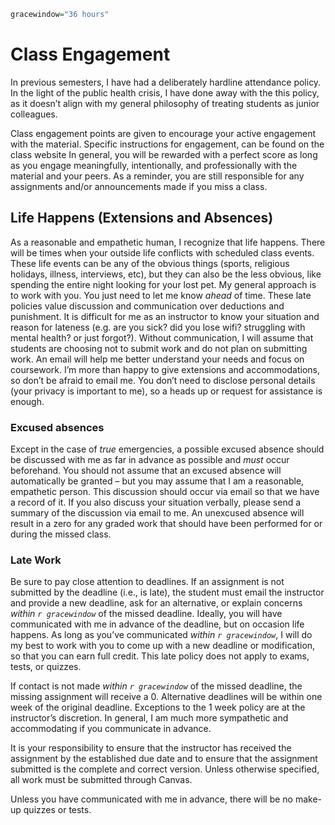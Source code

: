 ```r
gracewindow="36 hours"
```

# Class Engagement

In previous semesters, I have had a deliberately hardline attendance policy. 
In the light of the public health crisis, I have done away with the this policy, as it doesn't align with my general philosophy of treating students as junior colleagues. 

Class engagement points are given to encourage your active engagement with the material. 
Specific instructions for engagement, can be found on the class website In general, you will be rewarded with a perfect score as long as you engage meaningfully, intentionally, and professionally with the material and your peers. As a reminder, you are still responsible for any assignments and/or announcements made if you miss a class.


## Life Happens (Extensions and Absences)

As a reasonable and empathetic human, I recognize that life happens. 
There will be times when your outside life conflicts with scheduled class events. 
These life events can be any of the obvious things (sports, religious holidays, illness, interviews, etc), but they can also be the less obvious, like spending the entire night looking for your lost pet. 
My general approach is to work with you. You just need to let me know *ahead* of time. 
These late policies value discussion and communication over deductions and punishment. 
It is difficult for me as an instructor to know your situation and reason for lateness (e.g. are you sick? did you lose wifi? struggling with mental health? or just forgot?). 
Without communication, I will assume that students are choosing not to submit work and do not plan on submitting work. 
An email will help me better understand your needs and focus on coursework. 
I'm more than happy to give extensions and accommodations, so don't be afraid to email me. 
You don't need to disclose personal details (your privacy is important to me), so a heads up or request for assistance is enough.


### Excused absences

Except in the case of *true* emergencies, a possible excused absence should be discussed with me as far in advance as possible and *must* occur beforehand. 
You should not assume that an excused absence will automatically be granted -- but you may assume that I am a reasonable, empathetic person. 
This discussion should occur via email so that we have a record of it.
If you also discuss your situation verbally, please send a summary of the discussion via email to me. 
An unexcused absence will result in a zero for any graded work that should have been performed for or during the missed class. 


### Late Work

Be sure to pay close attention to deadlines. 
If an assignment is not submitted by the deadline (i.e., is late), the student must email the instructor and provide a new deadline, ask for an alternative, or explain concerns *within `r gracewindow`* of the missed deadline. 
Ideally, you will have communicated with me in advance of the deadline, but on occasion life happens. 
As long as you've communicated *within `r gracewindow`*, I will do my best to work with you to come up with a new deadline or modification, so that you can earn full credit. 
This late policy does not apply to exams, tests, or quizzes.

If contact is not made *within `r gracewindow`* of the missed deadline, the missing assignment will receive a 0. 
Alternative deadlines will be within one week of the original deadline. 
Exceptions to the 1 week policy are at the instructor's discretion. 
In general, I am much more sympathetic and accommodating if you communicate in advance. 

It is your responsibility to ensure that the instructor has received the assignment by the established due date and to ensure that the assignment submitted is the complete and correct version. 
Unless otherwise specified, all work must be submitted through Canvas.

Unless you have communicated with me in advance, there will be no make-up quizzes or tests.
